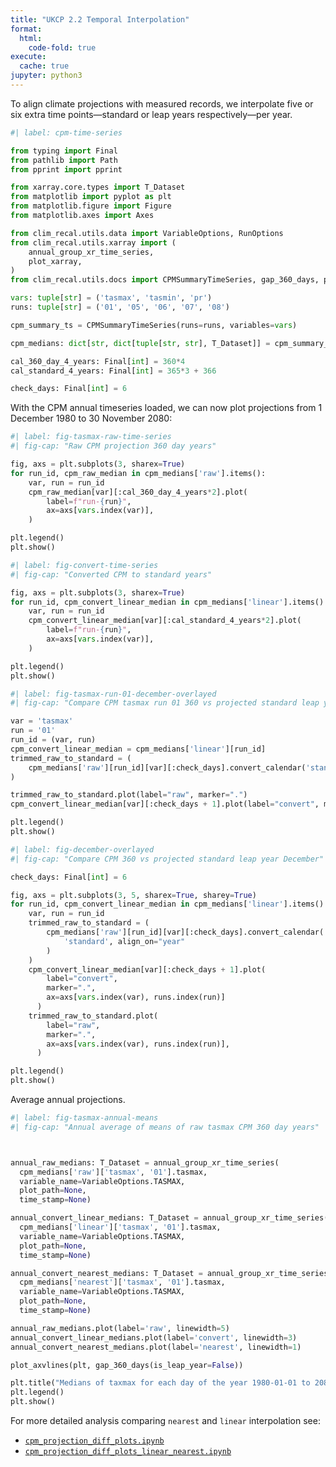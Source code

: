 ```yaml
---
title: "UKCP 2.2 Temporal Interpolation"
format:
  html:
    code-fold: true
execute:
  cache: true
jupyter: python3
---
```


To align climate projections with measured records, we interpolate five or six extra time points---standard or leap years respectively---per year.

```python
#| label: cpm-time-series

from typing import Final
from pathlib import Path
from pprint import pprint

from xarray.core.types import T_Dataset
from matplotlib import pyplot as plt
from matplotlib.figure import Figure
from matplotlib.axes import Axes

from clim_recal.utils.data import VariableOptions, RunOptions
from clim_recal.utils.xarray import (
    annual_group_xr_time_series,
    plot_xarray,
)
from clim_recal.utils.docs import CPMSummaryTimeSeries, gap_360_days, plot_axvlines

vars: tuple[str] = ('tasmax', 'tasmin', 'pr')
runs: tuple[str] = ('01', '05', '06', '07', '08')

cpm_summary_ts = CPMSummaryTimeSeries(runs=runs, variables=vars)

cpm_medians: dict[str, dict[tuple[str, str], T_Dataset]] = cpm_summary_ts.get_local_xarrays_dict()

cal_360_day_4_years: Final[int] = 360*4
cal_standard_4_years: Final[int] = 365*3 + 366

check_days: Final[int] = 6
```

With the CPM annual timeseries loaded, we can now plot projections from 1 December 1980 to 30 November 2080:

```python
#| label: fig-tasmax-raw-time-series
#| fig-cap: "Raw CPM projection 360 day years"

fig, axs = plt.subplots(3, sharex=True)
for run_id, cpm_raw_median in cpm_medians['raw'].items():
    var, run = run_id
    cpm_raw_median[var][:cal_360_day_4_years*2].plot(
        label=f"run-{run}",
        ax=axs[vars.index(var)],
    )

plt.legend()
plt.show()
```

```python
#| label: fig-convert-time-series
#| fig-cap: "Converted CPM to standard years"

fig, axs = plt.subplots(3, sharex=True)
for run_id, cpm_convert_linear_median in cpm_medians['linear'].items():
    var, run = run_id
    cpm_convert_linear_median[var][:cal_standard_4_years*2].plot(
        label=f"run-{run}",
        ax=axs[vars.index(var)],
    )

plt.legend()
plt.show()
```

```python
#| label: fig-tasmax-run-01-december-overlayed
#| fig-cap: "Compare CPM tasmax run 01 360 vs projected standard leap year December"

var = 'tasmax'
run = '01'
run_id = (var, run)
cpm_convert_linear_median = cpm_medians['linear'][run_id]
trimmed_raw_to_standard = (
    cpm_medians['raw'][run_id][var][:check_days].convert_calendar('standard', align_on="year")
)

trimmed_raw_to_standard.plot(label="raw", marker=".")
cpm_convert_linear_median[var][:check_days + 1].plot(label="convert", marker=".")

plt.legend()
plt.show()
```

```python
#| label: fig-december-overlayed
#| fig-cap: "Compare CPM 360 vs projected standard leap year December"

check_days: Final[int] = 6

fig, axs = plt.subplots(3, 5, sharex=True, sharey=True)
for run_id, cpm_convert_linear_median in cpm_medians['linear'].items():
    var, run = run_id
    trimmed_raw_to_standard = (
        cpm_medians['raw'][run_id][var][:check_days].convert_calendar(
            'standard', align_on="year"
        )
    )
    cpm_convert_linear_median[var][:check_days + 1].plot(
        label="convert",
        marker=".",
        ax=axs[vars.index(var), runs.index(run)]
      )
    trimmed_raw_to_standard.plot(
        label="raw",
        marker=".",
        ax=axs[vars.index(var), runs.index(run)],
      )

plt.legend()
plt.show()
```

Average annual projections.

```python
#| label: fig-tasmax-annual-means
#| fig-cap: "Annual average of means of raw tasmax CPM 360 day years"



annual_raw_medians: T_Dataset = annual_group_xr_time_series(
  cpm_medians['raw']['tasmax', '01'].tasmax,
  variable_name=VariableOptions.TASMAX,
  plot_path=None,
  time_stamp=None)

annual_convert_linear_medians: T_Dataset = annual_group_xr_time_series(
  cpm_medians['linear']['tasmax', '01'].tasmax,
  variable_name=VariableOptions.TASMAX,
  plot_path=None,
  time_stamp=None)

annual_convert_nearest_medians: T_Dataset = annual_group_xr_time_series(
  cpm_medians['nearest']['tasmax', '01'].tasmax,
  variable_name=VariableOptions.TASMAX,
  plot_path=None,
  time_stamp=None)

annual_raw_medians.plot(label='raw', linewidth=5)
annual_convert_linear_medians.plot(label='convert', linewidth=3)
annual_convert_nearest_medians.plot(label='nearest', linewidth=1)

plot_axvlines(plt, gap_360_days(is_leap_year=False))

plt.title("Medians of taxmax for each day of the year 1980-01-01 to 2080-11-30")
plt.legend()
plt.show()
```

For more detailed analysis comparing `nearest` and `linear` interpolation see:

- [`cpm_projection_diff_plots.ipynb`](../notebooks/cpm_projection_diff_plots.html)
- [`cpm_projection_diff_plots_linear_nearest.ipynb`](../notebooks/cpm_projection_diff_plots_linear_nearest.html)

<!-- Leap year projection. -->
<!-- ```{python} -->
<!-- #| label: fig-tasmax-leap-means -->
<!-- #| fig-cap: "Leap year average of means of raw tasmax CPM 360 day years" -->
<!---->
<!-- leap_annual_means_raw: T_Dataset = cpm_medians['raw']['tasmax', '01'].where( -->
<!--   cpm_medians['raw']['tasmax', '01'].time.dt.year % 4 == 0 -->
<!-- ) -->
<!---->
<!-- leap_annual_means_raw.tasmax.plot(label="raw") -->
<!---->
<!-- plt.legend() -->
<!-- plt.show() -->
<!-- ``` -->
